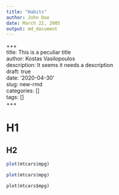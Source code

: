 ```yaml
---
title: "Habits"
author: John Doe
date: March 22, 2005
output: md_document
---
```


+++  
title\: This is a peculiar title  
author\: Kostas Vasilopoulos  
description\: It seems it needs a description  
draft\: true  
date\: '2020-04-30'  
slug\: new-rmd  
categories\: []  
tags\: []  
+++

# H1

## H2


```r
plot(mtcars$mpg)
```


```r
plot(mtcars$mpg)
```


```python
plot(mtcars$mpg)
```